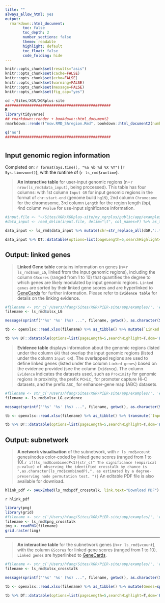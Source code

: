 ```yaml
---
title: ""
always_allow_html: yes
output:
  rmarkdown::html_document:
        toc: false
        toc_depth: 2
        number_sections: false
        theme: readable
        highlight: default
        toc_float: false
        code_folding: hide
---
```


```r
knitr::opts_chunk$set(results="asis")
knitr::opts_chunk$set(cache=FALSE)
knitr::opts_chunk$set(echo=FALSE)
knitr::opts_chunk$set(warning=FALSE)
knitr::opts_chunk$set(message=FALSE)
knitr::opts_chunk$set(fig_cap="yes")
```

```r
cd ~/Sites/XGR/XGRplus-site
################################################
R
library(tidyverse)
## rmarkdown::render + bookdown::html_document2
rmarkdown::render("now.RMD_SAregion.Rmd", bookdown::html_document2(number_sections=F,theme=c("readable","united")[2], hightlight="default"), output_dir="/Users/hfang/Sites/XGR/XGRplus-site/app/examples")

q('no')
################################################
```


# {.tabset .tabset-fade}


## **Input genomic region information**
Completed on: `r format(Sys.time(), "%a %b %d %X %Y")` (`r Sys.timezone()`), with the runtime of (`r ls_rmd$runtime`).

> **An interactive table** for user-input genomic regions (n=`r nrow(ls_rmd$data_input)`, being processed). This table has four columns: with 1st column `Input GR` for input genomic regions in the format of `chr:start-end` (genome build `hg19`), 2nd column `Chromosome` for the chromosome, 3rd column `Length` for the region length (bp), 4nd column `Pvalue` for use-input significance information.

```r
#input.file <- "~/Sites/XGR/XGRplus-site/my_xgrplus/public/app/examples/eg_Gene.txt"
#data_input <- read_delim(input.file, delim="\t", col_names=F) %>% as_tibble() %>% set_names("Genes")

data_input <- ls_rmd$data_input %>% mutate(chr=str_replace_all(dGR,':.*',''), start=str_replace_all(dGR,'.*:|-.*',''), end=str_replace_all(dGR,'.*-','')) %>% transmute(`Input GR`=dGR, Chromosome=chr, Length=as.numeric(end)-as.numeric(start) + 1, Pvalue=signif(Pvalue,digits=2))

data_input %>% DT::datatable(options=list(pageLength=5,searchHighlight=T,dom='Bfrtip',buttons=c('csv','copy'), dom='t',scrollX=T), style='default', caption="", rownames=FALSE, escape=F, extensions=c('Buttons'))
```


## **Output: linked genes**

> **Linked Gene table** contains information on genes (n=`r ls_rmd$num_LG`, linked from the input genomic regions), including the column `GScores` (ranged from 1 to 10) that quantifies the degree to which genes are likely modulated by input genomic regions. `Linked genes` are sorted by their linked gene scores and are hyperlinked to [GeneCards](https://www.genecards.org) for further information. Please refer to **`Evidence table`** for details on the linking evidence.

```r
#filename <- str_c('/Users/hfang/Sites/XGR/PiER-site/app/examples/', 'eV2CG.xlsx')
filename <- ls_rmd$xlsx_LG

message(sprintf("'%s' '%s' (%s) ...", filename, getwd(), as.character(Sys.time())), appendLF=TRUE)

tb <- openxlsx::read.xlsx(filename) %>% as_tibble() %>% mutate(`Linked genes`=sprintf("<a href='https://www.genecards.org/cgi-bin/carddisp.pl?gene=%s' target='%s''>%s</a>", Gene, Gene, Gene)) %>% transmute(`Linked genes`, GScores=signif(GScore,digits=4), Description)

tb %>% DT::datatable(options=list(pageLength=5,searchHighlight=T,dom='Bfrtip',buttons=c('csv','copy'), dom='t',scrollX=T), style='default', caption="", rownames=FALSE, escape=F, extensions=c('Buttons'))
```

> **Evidence table** displays information about the genomic regions (listed under the column `GR`) that overlap the input genomic regions (listed under the column `Input GR`). The overlapped regions are used to define linked genes (listed under the column `Linked genes`) based on the evidence provided (see the column `Evidence`). The column `Evidence` indicates the datasets used, such as  `Proximity` for genomic regions in proximity, the prefix `PCHiC_` for promoter capture Hi-C datasets, and the prefix `ABC_` for enhancer-gene map (ABC) datasets.

```r
#filename <- str_c('/Users/hfang/Sites/XGR/PiER-site/app/examples/', 'eV2CG_evidence.xlsx')
filename <- ls_rmd$xlsx_LG_evidence

message(sprintf("'%s' '%s' (%s) ...", filename, getwd(), as.character(Sys.time())), appendLF=TRUE)

tb <- openxlsx::read.xlsx(filename) %>% as_tibble() %>% transmute(`Input GR`=dGR, GR, `Linked genes`=Gene, Evidence)

tb %>% DT::datatable(options=list(pageLength=5,searchHighlight=T,dom='Bfrtip',buttons=c('csv','copy'), dom='t',scrollX=T), style='default', caption="", rownames=FALSE, escape=F, extensions=c('Buttons'))
```


## **Output: subnetwork**

> **A network visualisation** of the subnetwork, with `r ls_rmd$vcount` genes/nodes color-coded by linked gene scores (ranged from 1 to 10).`r if(ls_rmd$combinedP<1){str_c(" The significance (empirical p-value) of observing the identified crosstalk by chance is ",as.character(ls_rmd$combinedP),", as estimated by a degree-preserving node permutation test. ")}` An editable PDF file is also available for download.


```r
hlink_pdf <- oAuxEmbed(ls_rmd$pdf_crosstalk, link.text="Download PDF")
```
<div class="text-right">`r hlink_pdf`</div>

```r
library(png)
library(grid)
#filename <- str_c('/Users/hfang/Sites/XGR/PiER-site/app/examples/', 'dTarget_crosstalk.png')
filename <- ls_rmd$png_crosstalk
img <- readPNG(filename)
grid.raster(img)
```

<hr>

> **An interactive table** for the subnetwork genes (n=`r ls_rmd$vcount`), with the column `GScores` for linked gene scores (ranged from 1 to 10). `Linked genes` are hyperlinked to [GeneCards](https://www.genecards.org).

```r
#filename <- str_c('/Users/hfang/Sites/XGR/PiER-site/app/examples/', 'dTarget_crosstalk.xlsx')
filename <- ls_rmd$xlsx_crosstalk

message(sprintf("'%s' '%s' (%s) ...", filename, getwd(), as.character(Sys.time())), appendLF=TRUE)

tb <- openxlsx::read.xlsx(filename) %>% as_tibble() %>% mutate(Genes=sprintf("<a href='https://www.genecards.org/cgi-bin/carddisp.pl?gene=%s' target='%s''>%s</a>", Genes, Genes, Genes)) %>% transmute(`Linked genes`=Genes, GScores=signif(-log10(Pvalue),digits=4), Description)

tb %>% DT::datatable(options=list(pageLength=5,searchHighlight=T,dom='Bfrtip',buttons=c('csv','copy'), dom='t',scrollX=T), style='default', caption="", rownames=FALSE, escape=F, extensions=c('Buttons'))
```

